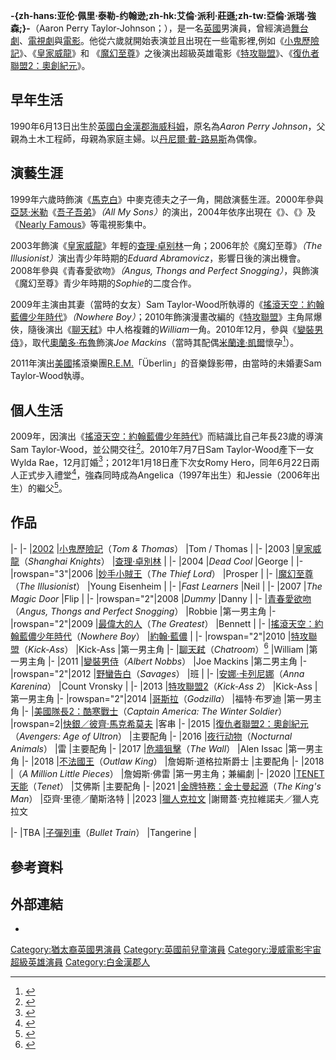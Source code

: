 {{noteTA
|G1=Movie
|G2=Show
|G3=美國漫畫
|T=zh-hans:亚伦·约翰逊;zh-hk:艾倫·莊遜;zh-tw:亞倫·強森;
|1=zh-hans:亚伦·约翰逊;zh-hk:艾倫·莊遜;zh-tw:亞倫·強森;
|2=zh-cn:哥斯拉; zh-tw:哥吉拉; zh-hk:哥斯拉;
}}
{{Infobox entertainer
| type = 男演員
| name = 亞倫·強森<br />Aaron Johnson
| image = Aaron_Taylor-Johnson_SDCC_2014_(cropped).jpg
| image_size = 
| caption = 強森於2014年
| birth_name = Aaron Perry Johnson<ref name=birth>''Births, Marriages & Deaths Index of England & Wales, 1916-2005.''; at ancestry.com</ref>
| birth_date = {{Birth date and age|1990|6|13|df=y}}
| birth_place = {{GB}}[[白金漢郡|白金漢郡]][[海威科姆|海威科姆]]
| othername = Aaron Taylor-Johnson
| occupation = 演員
| years_active = 2001年至今
| children = 2
| spouse = {{Marriage|[[萨姆·泰勒-约翰逊|萨姆·泰勒-约翰逊]]|2012}}
| goldenglobeawards = '''[[金球獎最佳電影男配角|最佳電影男配角]]'''<br>2016年 《[[夜行动物_(电影)|夜行动物]]》
}}
{{中文譯名
| english   = Aaron Johnson
| putonghua = 亚伦·约翰逊
| taiwan    = 亞倫·強森
| cantonese = 艾倫·莊遜
}}
'''-{zh-hans:亚伦·佩里·泰勒-约翰逊;zh-hk:艾倫·派利·莊遜;zh-tw:亞倫·派瑞·強森;}-'''（Aaron Perry Taylor-Johnson；{{bd|1990年|6月13日||}}），是一名[[英國|英國]]男演員，曾經演過[[舞台劇|舞台劇]]、[[電視劇|電視劇]]與[[電影|電影]]。他從六歲就開始表演並且出現在一些電影裡,例如《[[小鬼歷險記|小鬼歷險記]]》、《[[皇家威龍|皇家威龍]]》和 《[[魔幻至尊|魔幻至尊]]》之後演出超級英雄電影《[[特攻聯盟|特攻聯盟]]》、《[[復仇者聯盟2：奧創紀元|復仇者聯盟2：奧創紀元]]》。

==早年生活==

1990年6月13日出生於[[英國|英國]][[白金漢郡|白金漢郡]][[海威科姆|海威科姆]]，原名為''Aaron Perry Johnson''，父親為土木工程師，母親為家庭主婦。以[[丹尼爾·戴-路易斯|丹尼爾·戴-路易斯]]為偶像。

==演藝生涯==

1999年六歲時飾演《[[馬克白|馬克白]]》中麥克德夫之子一角，開啟演藝生涯。2000年參與[[亞瑟·米勒|亞瑟·米勒]]《[[吾子吾弟|吾子吾弟]]》''（All My Sons）''的演出，2004年依序出現在《{{tsl|en|Feather Boy|Feather Boy}}》、《{{tsl|en|Talk to Me (TV series)|Talk to Me}}》及《[[Nearly_Famous|Nearly Famous]]》等電視影集中。

2003年飾演《[[贖金之王2：皇廷激戰|皇家威龍]]》年輕的[[查理·卓别林|查理·卓别林]]一角；2006年於《魔幻至尊》''（The Illusionist）''演出青少年時期的''Eduard Abramovicz''，影響日後的演出機會。2008年參與《青春愛欲吻》''（Angus, Thongs and Perfect Snogging）''，與飾演《魔幻至尊》青少年時期的''Sophie''的{{tsl|en|Eleanor Tomlinson|Eleanor Tomlinson}}二度合作。

2009年主演由其妻（當時的女友）Sam Taylor-Wood所執導的《[[搖滾天空：約翰藍儂少年時代|搖滾天空：約翰藍儂少年時代]]》''（Nowhere Boy）''；2010年飾演漫畫改編的《[[特攻聯盟|特攻聯盟]]》主角屌爆俠，隨後演出《[[聊天弒|聊天弒]]》中人格複雜的''William''一角。2010年12月，參與《[[變裝男侍|變裝男侍]]》，取代[[奧蘭多·布魯|奧蘭多·布魯]]飾演''Joe Mackins''（當時其配偶[[米蘭達·凱爾|米蘭達·凱爾]]懷孕<ref>{{Cite web |url=http://tw.news.yahoo.com/%E5%8B%87%E6%8C%91%E5%A4%A7%E6%A8%91%E7%9A%84-%E5%B0%8F-%E6%BC%94%E5%93%A1-%E4%BA%9E%E5%80%AB%E5%BC%B7%E7%94%9F-r-john-151525663.html |title=勇挑大樑的「小」演員 亞倫強生 Aaron Johnson |accessdate=2013-05-27 |archive-date=2013-07-05 |archive-url=https://web.archive.org/web/20130705092633/http://tw.news.yahoo.com/%E5%8B%87%E6%8C%91%E5%A4%A7%E6%A8%91%E7%9A%84-%E5%B0%8F-%E6%BC%94%E5%93%A1-%E4%BA%9E%E5%80%AB%E5%BC%B7%E7%94%9F-r-john-151525663.html |dead-url=no }}</ref>）。

2011年演出[[美國|美國]]搖滾樂團[[R.E.M.|R.E.M.]]「Überlin」的音樂錄影帶，由當時的未婚妻Sam Taylor-Wood執導。

==個人生活==

2009年，因演出《[[搖滾天空：約翰藍儂少年時代|搖滾天空：約翰藍儂少年時代]]》而結識比自己年長23歲的導演Sam Taylor-Wood，並公開交往<ref>{{Cite web |url=http://www.people.com/people/archive/article/0,,20363616,00.html |title=She's Having His Baby! |access-date=2013-05-27 |archive-date=2012-01-13 |archive-url=https://web.archive.org/web/20120113060151/http://www.people.com/people/archive/article/0,,20363616,00.html |dead-url=yes }}</ref>。2010年7月7日Sam Taylor-Wood產下一女Wylda Rae，12月訂婚<ref>{{Cite web |url=http://www.telegraph.co.uk/news/celebritynews/6664818/Aaron-Johnson-fiance-of-artist-Sam-Taylor-Wood-considers-himself-a-very-lucky-man.html |title=Aaron Johnson, fiancé of artist Sam Taylor-Wood, considers himself 'a very lucky man' |accessdate=2013-05-27 |archive-date=2020-06-28 |archive-url=https://web.archive.org/web/20200628225133/https://www.telegraph.co.uk/news/celebritynews/6664818/Aaron-Johnson-fiance-of-artist-Sam-Taylor-Wood-considers-himself-a-very-lucky-man.html |dead-url=no }}</ref>；2012年1月18日產下次女Romy Hero，同年6月22日兩人正式步入禮堂<ref>{{Cite web |url=http://www.dailymail.co.uk/tvshowbiz/article-2163273/Sam-Taylor-Wood-toyboy-lover-Aaron-Johnson-tie-knot.html |title=Sam Taylor-Wood, 45, and her toyboy lover Aaron Johnson, 22, tie the knot |accessdate=2013-05-27 |archive-date=2020-06-28 |archive-url=https://web.archive.org/web/20200628225139/https://www.dailymail.co.uk/tvshowbiz/article-2163273/Sam-Taylor-Wood-toyboy-lover-Aaron-Johnson-tie-knot.html |dead-url=no }}</ref>，強森同時成為Angelica（1997年出生）和Jessie（2006年出生）的繼父<ref>{{Cite web |url=http://tw.omg.yahoo.com/news/%E8%89%BE%E6%9C%97%E8%8E%8A%E9%81%9C%E5%A8%B645%E6%AD%B2%E5%B0%8E%E6%BC%94-213821116.html |title=亞倫強森娶45歲導演 |accessdate=2013-05-27 |archive-date=2012-07-04 |archive-url=https://web.archive.org/web/20120704171643/http://tw.omg.yahoo.com/news/%E8%89%BE%E6%9C%97%E8%8E%8A%E9%81%9C%E5%A8%B645%E6%AD%B2%E5%B0%8E%E6%BC%94-213821116.html |dead-url=no }}</ref>。

== 作品 ==
{{Filmography table begin|年份|電影|角色|註}}
|-
|-
|[[2002年電影|2002]]
|[[小鬼歷險記|小鬼歷險記]]（''Tom & Thomas''）
|Tom / Thomas
|
|-
|2003
|[[皇家威龍|皇家威龍]]（''Shanghai Knights''）
|[[查理·卓別林|查理·卓別林]]
|
|-
|2004
|''Dead Cool''
|George
|
|-
|rowspan="3"|2006
|[[妙手小賊王|妙手小賊王]]（''The Thief Lord''）
|Prosper
|
|-
|[[魔幻至尊|魔幻至尊]]（''The Illusionist''）
|Young Eisenheim
|
|-
|''Fast Learners''
|Neil
|
|-
|2007
|''The Magic Door''
|Flip
|
|-
|rowspan="2"|2008
|''Dummy''
|Danny
|
|-
|[[青春愛欲吻|青春愛欲吻]]（''Angus, Thongs and Perfect Snogging''）
|Robbie
|第一男主角
|-
|rowspan="2"|2009
|[[最偉大的人|最偉大的人]]（''The Greatest''）
|Bennett
|
|-
|[[搖滾天空：約翰藍儂少年時代|搖滾天空：約翰藍儂少年時代]]（''Nowhere Boy''）
|[[約翰·藍儂|約翰·藍儂]]
|
|-
|rowspan="2"|2010
|[[特攻聯盟|特攻聯盟]]（''Kick-Ass''）
|Kick-Ass
|第一男主角
|-
|[[聊天弒|聊天弒]]（''Chatroom''）<ref>{{Cite web |url=http://www.e4.com/e4site/doitandwin/d63f6b85e8ac06736eff35a86af370e7/entry-terms.e4 |title=Information on ''Chatroom'' at e4.com |accessdate=2010-11-12 |archive-date=2009-07-26 |archive-url=https://web.archive.org/web/20090726034950/http://www.e4.com/e4site/doitandwin/d63f6b85e8ac06736eff35a86af370e7/entry-terms.e4 |dead-url=no }}</ref>
|William
|第一男主角
|-
|2011
|[[變裝男侍|變裝男侍]]（''Albert Nobbs''）
|Joe Mackins
|第二男主角
|-
|rowspan="2"|2012
|[[野蠻告白|野蠻告白]]（''Savages''）
|班
|
|-
|[[安娜·卡列尼娜_(2012年电影)|安娜·卡列尼娜]]（''Anna Karenina''）
|Count Vronsky
|
|-
|2013
|[[特攻聯盟2|特攻聯盟2]]（''Kick-Ass 2''）
|Kick-Ass
|第一男主角
|-
|rowspan="2"|2014
|[[哥斯拉_(2014年电影)|哥斯拉]]（''Godzilla''）
|福特·布罗迪
|第一男主角
|-
|[[美國隊長2：酷寒戰士|美國隊長2：酷寒戰士]]（''Captain America: The Winter Soldier''）
|rowspan=2|[[快銀|快銀／彼齊·馬克希莫夫]]
|客串
|-
|2015
|[[復仇者聯盟2：奧創紀元|復仇者聯盟2：奧創紀元]]（''Avengers: Age of Ultron''）
|主要配角
|-
|2016
|[[夜行动物_(电影)|夜行动物]]（''Nocturnal Animals''）
|雷
|主要配角
|-
|2017
|[[危牆狙擊|危牆狙擊]]（''The Wall''）
|Alen Issac
|第一男主角
|-
|2018
|[[不法國王|不法國王]]（''Outlaw King''）
|詹姆斯·道格拉斯爵士
|主要配角
|-
|2018
|{{link-en|百萬碎片 (電影)|A Million Little Pieces (film)|百萬碎片}}（''A Million Little Pieces''）
|詹姆斯·佛雷
|第一男主角；兼編劇
|-
|2020
|[[TENET天能|TENET天能]]（''Tenet''）
|艾佛斯
|主要配角
|-
|2021
|[[金牌特務：金士曼起源|金牌特務：金士曼起源]]（''The King's Man''）
|亞齊·里德／蘭斯洛特
|
|2023
|[[獵人克拉文|獵人克拉文]]
|謝爾蓋·克拉維諾夫／獵人克拉文

|-
|TBA
|[[子彈列車_(電影)|子彈列車]]（''Bullet Train''）
|Tangerine
|
{{Filmography table end}}

==參考資料==
{{Reflist}}

==外部連結==
{{Commons category|Aaron Taylor-Johnson}}
*{{IMDB name|1093951|亞倫·強森}}
{{金球獎最佳電影男配角}}
{{Authority control}}
{{DEFAULTSORT:Taylor-Johnson}}
[[Category:猶太裔英國男演員|Category:猶太裔英國男演員]]
[[Category:英國前兒童演員|Category:英國前兒童演員]]
[[Category:漫威電影宇宙超級英雄演員|Category:漫威電影宇宙超級英雄演員]]
[[Category:白金漢郡人|Category:白金漢郡人]]